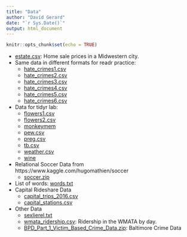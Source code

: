 ```yaml
---
title: "Data"
author: "David Gerard"
date: "`r Sys.Date()`"
output: html_document
---
```


```r
knitr::opts_chunk$set(echo = TRUE)
```

- [estate.csv](./data/estate.csv): Home sale prices in a Midwestern city.
- Same data in different formats for readr practice:
    - [hate_crimes1.csv](./data/hate_crimes1.csv)
    - [hate_crimes2.csv](./data/hate_crimes2.csv)
    - [hate_crimes3.csv](./data/hate_crimes3.csv)
    - [hate_crimes4.csv](./data/hate_crimes4.csv)
    - [hate_crimes5.csv](./data/hate_crimes5.csv)
    - [hate_crimes6.csv](./data/hate_crimes6.csv)
- Data for tidyr lab:
    - [flowers1.csv](./data/flowers1.csv)
    - [flowers2.csv](./data/flowers2.csv)
    - [monkeymem](./data/monkeymem.csv)
    - [pew.csv](./data/pew.csv)
    - [preg.csv](./data/preg.csv)
    - [tb.csv](./data/tb.csv)
    - [weather.csv](./data/weather.csv)
    - [wine](./data/wine.csv)
- Relational Soccer Data from https://www.kaggle.com/hugomathien/soccer
    - [soccer.zip](./data/soccer/soccer.zip)
- List of words: [words.txt](./data/words.txt)
- Capital Rideshare Data
    - [capital_trips_2016.csv](./data/capital_trips_2016.csv)
    - [capital_stations.csv](./data/capital_stations.csv)
- Other Data
    - [sexlierel.txt](./data/sexlierel.txt)
    - [wmata_ridership.csv](./data/wmata_ridership.csv): Ridership in the WMATA
      by day.
    - [BPD_Part_1_Victim_Based_Crime_Data.zip](./data/BPD_Part_1_Victim_Based_Crime_Data.zip): Baltimore Crime Data
